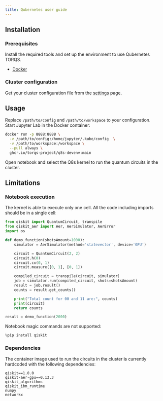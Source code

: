 ```yaml
---
title: Qubernetes user guide
---
```


## Installation

### Prerequisites

Install the required tools and set up the environment to use Qubernetes TORQS.

- [Docker](https://www.docker.com/get-started)

### Cluster configuration

Get your cluster configuration file from the [settings](/account/settings) page.

## Usage

Replace `/path/to/config` and `/path/to/workspace` to your configuration. Start Jupyter Lab in the Docker container:

```sh
docker run -p 8888:8888 \
  -v /path/to/config:/home/jupyter/.kube/config  \
  -v /path/to/workspace:/workspace \
  --pull always \
  ghcr.io/torqs-project/q8s-devenv:main
```

Open notebook and select the Q8s kernel to run the quantum circuits in the cluster.

## Limitations

### Notebook execution

The kernel is able to execute only one cell. All the code including imports should be in a single cell:

```python
from qiskit import QuantumCircuit, transpile
from qiskit_aer import Aer, AerSimulator, AerError
import os

def demo_function(shotsAmount=1000):
    simulator = AerSimulator(method='statevector', device='GPU')

    circuit = QuantumCircuit(2, 2)
    circuit.h(0)
    circuit.cx(0, 1)
    circuit.measure([0, 1], [0, 1])

    compiled_circuit = transpile(circuit, simulator)
    job = simulator.run(compiled_circuit, shots=shotsAmount)
    result = job.result()
    counts = result.get_counts()

    print("Total count for 00 and 11 are:", counts)
    print(circuit)
    return counts

result = demo_function(2000)
```

Notebook magic commands are not supported:

```python
%pip install qiskit
```

### Dependencies

The container image used to run the circuits in the cluster is currently hardcoded with the following dependencies:

```
qiskit==1.0.0
qiskit-aer-gpu==0.13.3
qiskit_algorithms
qiskit_ibm_runtime
numpy
networkx
```
